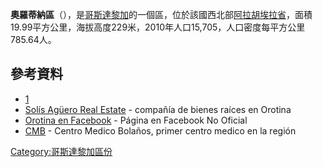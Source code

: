 '''奧羅蒂納區'''（{{lang-es|Orotina}}），是[[哥斯達黎加|哥斯達黎加]]的一個區，位於該國西北部[[阿拉胡埃拉省|阿拉胡埃拉省]]，面積19.99平方公里，海拔高度229米，2010年人口15,705，人口密度每平方公里785.64人。

==參考資料==
*[http://www.inec.go.cr/A/MS/Censos/Censo%20de%20Población/Publicaciones/01%20Resultados%20generales%20de%20Censos%202000.pdf]{{dead link|date=2017年12月 |bot=InternetArchiveBot |fix-attempted=yes }}
* [http://www.solisaguero.com Solís Agüero Real Estate] {{Wayback|url=http://www.solisaguero.com/ |date=20201202060531 }} - compañía de bienes raíces en Orotina
* [https://www.facebook.com/pages/Orotina/104101262960077?ref=ts#!/pages/Orotina/104101262960077 Orotina en Facebook] - Página en Facebook No Oficial
* [https://www.facebook.com/CentroMedicoBolanosOrotina CMB] - Centro Medico Bolaños, primer centro medico en la región

{{CostaRica-geo-stub}}
[[Category:哥斯達黎加區份|Category:哥斯達黎加區份]]